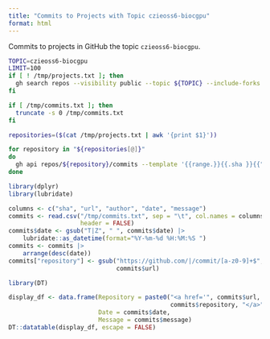```yaml
---
title: "Commits to Projects with Topic czieoss6-biocgpu"
format: html
---
```


Commits to projects in GitHub the topic `czieoss6-biocgpu`.

```bash
TOPIC=czieoss6-biocgpu
LIMIT=100
if [ ! /tmp/projects.txt ]; then
  gh search repos --visibility public --topic ${TOPIC} --include-forks false --limit ${LIMIT} > /tmp/projects.txt
fi
```

```bash
if [ /tmp/commits.txt ]; then
  truncate -s 0 /tmp/commits.txt
fi

repositories=($(cat /tmp/projects.txt | awk '{print $1}'))

for repository in "${repositories[@]}"
do
  gh api repos/${repository}/commits --template '{{range.}}{{.sha }}{{"\t"}}{{.html_url}}{{"\t"}}"{{.commit.author.name}}"{{"\t"}}{{.commit.author.date}}{{"\t"}}"{{.commit.message}}"{{"\n"}}{{end}}' >> /tmp/commits.txt
done
```

```r
library(dplyr)
library(lubridate)

columns <- c("sha", "url", "author", "date", "message")
commits <- read.csv("/tmp/commits.txt", sep = "\t", col.names = columns,
                    header = FALSE)
commits$date <- gsub("T|Z", " ", commits$date) |>
    lubridate::as_datetime(format="%Y-%m-%d %H:%M:%S ")
commits <- commits |>
    arrange(desc(date))
commits["repository"] <- gsub("https://github.com/|/commit/[a-z0-9]+$", "",
                              commits$url)
```

```r
library(DT)

display_df <- data.frame(Repository = paste0("<a href='", commits$url, "'>", 
                                             commits$repository, "</a>"),
                         Date = commits$date,
                         Message = commits$message)
DT::datatable(display_df, escape = FALSE)
```